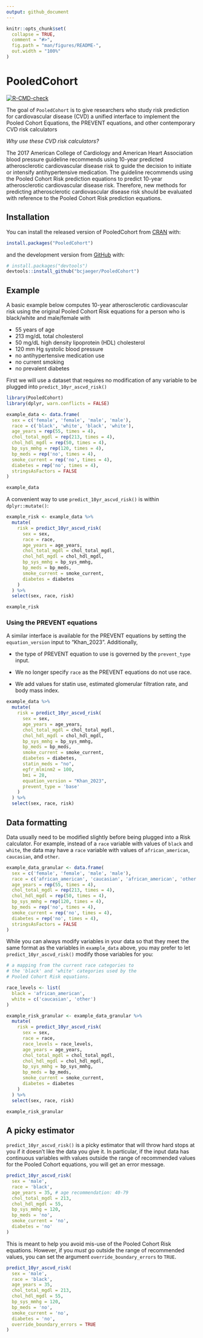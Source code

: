 ```yaml
---
output: github_document
---
```


<!-- README.md is generated from README.Rmd. Please edit that file -->

```r
knitr::opts_chunk$set(
  collapse = TRUE,
  comment = "#>",
  fig.path = "man/figures/README-",
  out.width = "100%"
)
```

# PooledCohort

<!-- badges: start -->
[![R-CMD-check](https://github.com/bcjaeger/PooledCohort/actions/workflows/R-CMD-check.yaml/badge.svg)](https://github.com/bcjaeger/PooledCohort/actions/workflows/R-CMD-check.yaml)
<!-- badges: end -->

The goal of `PooledCohort` is to give researchers who study risk prediction for cardiovascular disease (CVD) a unified interface to implement the Pooled Cohort Equations, the PREVENT equations, and other contemporary CVD risk calculators 

*Why use these CVD risk calculators?*

The 2017 American College of Cardiology and American Heart Association blood pressure guideline recommends using 10-year predicted atherosclerotic cardiovascular disease risk to guide the decision to initiate or intensify antihypertensive medication. The guideline recommends using the Pooled Cohort Risk prediction equations to predict 10-year atherosclerotic cardiovascular disease risk. Therefore, new methods for predicting atherosclerotic cardiovascular disease risk should be evaluated with reference to the Pooled Cohort Risk prediction equations.

## Installation

You can install the released version of PooledCohort from [CRAN](https://CRAN.R-project.org) with:

``` r
install.packages("PooledCohort")
```

and the development version from [GitHub](https://github.com/) with:

``` r
# install.packages("devtools")
devtools::install_github("bcjaeger/PooledCohort")
```

## Example

A basic example below computes 10-year atherosclerotic cardiovascular risk using the original Pooled Cohort Risk equations for a person who is black/white and male/female with 

- 55 years of age
- 213 mg/dL total cholesterol
- 50 mg/dL high density lipoprotein (HDL) cholesterol
- 120 mm Hg systolic blood pressure
- no antihypertensive medication use
- no current smoking
- no prevalent diabetes

First we will use a dataset that requires no modification of any variable to be plugged into `predict_10yr_ascvd_risk()`

```r

library(PooledCohort)
library(dplyr, warn.conflicts = FALSE)

example_data <- data.frame(
  sex = c('female', 'female', 'male', 'male'),
  race = c('black', 'white', 'black', 'white'),
  age_years = rep(55, times = 4),
  chol_total_mgdl = rep(213, times = 4),
  chol_hdl_mgdl = rep(50, times = 4),
  bp_sys_mmhg = rep(120, times = 4),
  bp_meds = rep('no', times = 4),
  smoke_current = rep('no', times = 4),
  diabetes = rep('no', times = 4),
  stringsAsFactors = FALSE
)

example_data

```

A convenient way to use `predict_10yr_ascvd_risk()` is within `dplyr::mutate()`:

```r

example_risk <- example_data %>% 
  mutate(
    risk = predict_10yr_ascvd_risk(
      sex = sex,
      race = race,
      age_years = age_years,
      chol_total_mgdl = chol_total_mgdl,
      chol_hdl_mgdl = chol_hdl_mgdl,
      bp_sys_mmhg = bp_sys_mmhg,
      bp_meds = bp_meds,
      smoke_current = smoke_current,
      diabetes = diabetes
    )
  ) %>% 
  select(sex, race, risk)

example_risk

```

### Using the PREVENT equations

A similar interface is available for the PREVENT equations by setting the `equation_version` input to "Khan_2023". Additionally,

- the type of PREVENT equation to use is governed by the `prevent_type` input. 

- We no longer specify `race` as the PREVENT equations do not use race.  

- We add values for statin use, estimated glomerular filtration rate, and body mass index. 

```r

example_data %>% 
  mutate(
    risk = predict_10yr_ascvd_risk(
      sex = sex,
      age_years = age_years,
      chol_total_mgdl = chol_total_mgdl,
      chol_hdl_mgdl = chol_hdl_mgdl,
      bp_sys_mmhg = bp_sys_mmhg,
      bp_meds = bp_meds,
      smoke_current = smoke_current,
      diabetes = diabetes, 
      statin_meds = "no",
      egfr_mlminm2 = 100,
      bmi = 28,
      equation_version = "Khan_2023",
      prevent_type = 'base'
    )
  ) %>% 
  select(sex, race, risk)

```


## Data formatting

Data usually need to be modified slightly before being plugged into a Risk calculator. For example, instead of a `race` variable with values of `black` and `white`, the data may have a `race` variable with values of `african_american`, `caucasian`, and `other`.

```r

example_data_granular <- data.frame(
  sex = c('female', 'female', 'male', 'male'),
  race = c('african_american', 'caucasian', 'african_american', 'other'),
  age_years = rep(55, times = 4),
  chol_total_mgdl = rep(213, times = 4),
  chol_hdl_mgdl = rep(50, times = 4),
  bp_sys_mmhg = rep(120, times = 4),
  bp_meds = rep('no', times = 4),
  smoke_current = rep('no', times = 4),
  diabetes = rep('no', times = 4),
  stringsAsFactors = FALSE
)

```


While you can always modify variables in your data so that they meet the same format as the variables in `example_data` above, you may prefer to let `predict_10yr_ascvd_risk()` modify those variables for you: 

```r

# a mapping from the current race categories to 
# the 'black' and 'white' categories used by the
# Pooled Cohort Risk equations.

race_levels <- list(
  black = 'african_american',
  white = c('caucasian', 'other')
)

example_risk_granular <- example_data_granular %>% 
  mutate(
    risk = predict_10yr_ascvd_risk(
      sex = sex,
      race = race,
      race_levels = race_levels,
      age_years = age_years,
      chol_total_mgdl = chol_total_mgdl,
      chol_hdl_mgdl = chol_hdl_mgdl,
      bp_sys_mmhg = bp_sys_mmhg,
      bp_meds = bp_meds,
      smoke_current = smoke_current,
      diabetes = diabetes
    )
  ) %>% 
  select(sex, race, risk)

example_risk_granular

```

## A picky estimator

`predict_10yr_ascvd_risk()` is a picky estimator that will throw hard stops at you if it doesn't like the data you give it. In particular, if the input data has continuous variables with values outside the range of recommended values for the Pooled Cohort equations, you will get an error message.

```r

predict_10yr_ascvd_risk(
  sex = 'male',
  race = 'black',
  age_years = 35, # age recommendation: 40-79
  chol_total_mgdl = 213,
  chol_hdl_mgdl = 55,
  bp_sys_mmhg = 120,
  bp_meds = 'no',
  smoke_current = 'no',
  diabetes = 'no'
)

```

This is meant to help you avoid mis-use of the Pooled Cohort Risk equations. However, if you _must_ go outside the range of recommended values, you can set the argument `override_boundary_errors` to `TRUE`.  

```r

predict_10yr_ascvd_risk(
  sex = 'male',
  race = 'black',
  age_years = 35,
  chol_total_mgdl = 213,
  chol_hdl_mgdl = 55,
  bp_sys_mmhg = 120,
  bp_meds = 'no',
  smoke_current = 'no',
  diabetes = 'no',
  override_boundary_errors = TRUE
)

```

